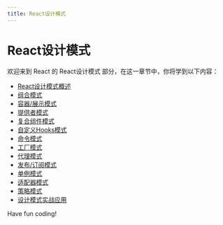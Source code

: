 ```yaml
---
title: React设计模式
---
```


# React设计模式

欢迎来到 React 的 React设计模式 部分，在这一章节中，你将学到以下内容：

- [React设计模式概述](./0-react-design-pattern-overview.mdx)
- [组合模式](./1-combination-mode.mdx)
- [容器/展示模式](./2-container-display-mode.mdx)
- [提供者模式](./3-provider-pattern.mdx)
- [复合组件模式](./4-composite-component-pattern.mdx)
- [自定义Hooks模式](./5-custom-hooks-mode.mdx)
- [命令模式](./6-command-mode.mdx)
- [工厂模式](./7-factory-pattern.mdx)
- [代理模式](./8-proxy-mode.mdx)
- [发布/订阅模式](./9-publish-subscribe-model.mdx)
- [单例模式](./10-singleton-pattern.mdx)
- [适配器模式](./11-adapter-pattern.mdx)
- [策略模式](./12-strategy-pattern.mdx)
- [设计模式实战应用](./13-practical-application-of-design-patterns.mdx)

Have fun coding!